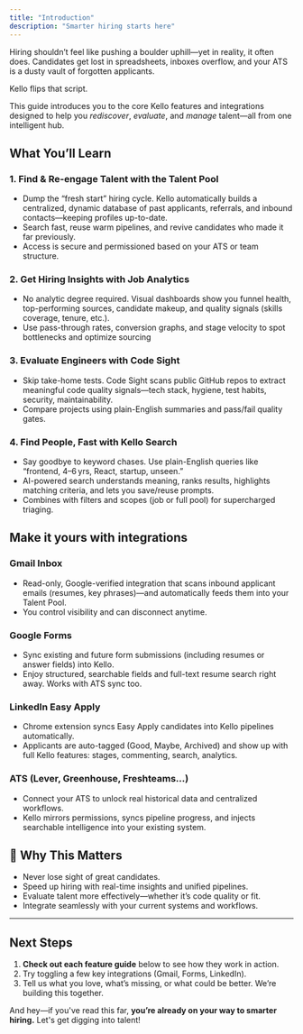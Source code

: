 ```yaml
---
title: "Introduction"
description: "Smarter hiring starts here"
---
```


Hiring shouldn’t feel like pushing a boulder uphill—yet in reality, it often does. Candidates get lost in spreadsheets, inboxes overflow, and your ATS is a dusty vault of forgotten applicants.

Kello flips that script.

This guide introduces you to the core Kello features and integrations designed to help you _rediscover_, _evaluate_, and _manage_ talent—all from one intelligent hub.

## What You’ll Learn

### 1. Find & Re-engage Talent with the Talent Pool

- Dump the “fresh start” hiring cycle. Kello automatically builds a centralized, dynamic database of past applicants, referrals, and inbound contacts—keeping profiles up-to-date.
- Search fast, reuse warm pipelines, and revive candidates who made it far previously.
- Access is secure and permissioned based on your ATS or team structure.

### 2. Get Hiring Insights with Job Analytics

- No analytic degree required. Visual dashboards show you funnel health, top-performing sources, candidate makeup, and quality signals (skills coverage, tenure, etc.).
- Use pass-through rates, conversion graphs, and stage velocity to spot bottlenecks and optimize sourcing

### 3. Evaluate Engineers with Code Sight

- Skip take-home tests. Code Sight scans public GitHub repos to extract meaningful code quality signals—tech stack, hygiene, test habits, security, maintainability.
- Compare projects using plain-English summaries and pass/fail quality gates.

### 4. Find People, Fast with Kello Search

- Say goodbye to keyword chases. Use plain-English queries like “frontend, 4–6 yrs, React, startup, unseen.”
- AI-powered search understands meaning, ranks results, highlights matching criteria, and lets you save/reuse prompts.
- Combines with filters and scopes (job or full pool) for supercharged triaging.

## Make it yours with integrations

### Gmail Inbox

- Read-only, Google-verified integration that scans inbound applicant emails (resumes, key phrases)—and automatically feeds them into your Talent Pool.
- You control visibility and can disconnect anytime.

### Google Forms

- Sync existing and future form submissions (including resumes or answer fields) into Kello.
- Enjoy structured, searchable fields and full-text resume search right away. Works with ATS sync too.

### LinkedIn Easy Apply

- Chrome extension syncs Easy Apply candidates into Kello pipelines automatically.
- Applicants are auto-tagged (Good, Maybe, Archived) and show up with full Kello features: stages, commenting, search, analytics.

### ATS (Lever, Greenhouse, Freshteams…)

- Connect your ATS to unlock real historical data and centralized workflows.
- Kello mirrors permissions, syncs pipeline progress, and injects searchable intelligence into your existing system.

## 🧭 Why This Matters

- Never lose sight of great candidates.
- Speed up hiring with real-time insights and unified pipelines.
- Evaluate talent more effectively—whether it’s code quality or fit.
- Integrate seamlessly with your current systems and workflows.

---

## Next Steps

1. **Check out each feature guide** below to see how they work in action.
2. Try toggling a few key integrations (Gmail, Forms, LinkedIn).
3. Tell us what you love, what’s missing, or what could be better. We’re building this together.

And hey—if you've read this far, **you’re already on your way to smarter hiring.** Let's get digging into talent\!